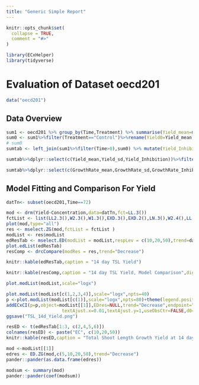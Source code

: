 ```yaml
---
title: "Generic Simple Report"
---
```


```r
knitr::opts_chunk$set(
  collapse = TRUE,
  comment = "#>"
)
```

```r
library(ECxHelper)
library(tidyverse)
```

# Evaluation of Dataset oecd201

```r
data("oecd201")
```

## Data Overview

```r
sum1 <- oecd201 %>% group_by(Time,Treatment) %>% summarise(Yield_mean=mean(Yield),Yield_sd=sd(Yield),GrowthRate_mean=mean(GrowthRate),GrowthRate_sd=sd(GrowthRate))
sum0 <- sum1%>%filter(Treatment=="Control")%>%rename(Yield0=Yield_mean,GrowthRate0=GrowthRate_mean)%>%dplyr::select(c(Time,Yield0,GrowthRate0))
# sum0
sumtab <- left_join(sum1%>%filter(Time>0),sum0) %>% mutate(Yield_Inhibition=(Yield0-Yield_mean)/Yield0*100,GrowthRate_Inhibition=(GrowthRate0-GrowthRate_mean)/GrowthRate0*100) %>% dplyr::select(c(Time,Treatment,Yield_mean,Yield_sd,Yield_Inhibition,GrowthRate_mean,GrowthRate_sd,GrowthRate_Inhibition))
```


```r
sumtab%>%dplyr::select(c(Yield_mean,Yield_sd,Yield_Inhibition))%>%filter(Time==72)%>%knitr::kable(.,digits = 2,caption="Yield Summary at Time 72h")%>%kableExtra::kable_classic()
```


```r
sumtab%>%dplyr::select(c(GrowthRate_mean,GrowthRate_sd,GrowthRate_Inhibition))%>%filter(Time==72)%>%knitr::kable(.,digits = 2,caption="Growth Rate Summary at Time 72h")%>%kableExtra::kable_classic()
```

## Model Fitting and Comparison For Yield

```r
datTn<- subset(oecd201,Time==72)

mod <- drm(Yield~Concentration,data=datTn,fct=LL.3())
fctList <- list(LL2.3(),W2.3(),W1.3(),EXD.3(),EXD.2(),LN.3(),W2.4(),LL.4(),LL2.4())
plot(mod,type="all")
res <- mselect.ZG(mod,fctList = fctList )
modList <- res$modList
edResTab <- mselect.ED(modList = modList,respLev = c(10,20,50),trend=datTn$Trend_Yield[1])
plot.edList(edResTab)
resComp <- drcCompare(modRes = res,trend="Decrease")
```

```r
knitr::kable(edResTab,caption = "14 day TSL Yield")
```

```r
knitr::kable(resComp,caption = "14 day TSL Yield, Model Comparison",digits = 3)
```

```r
plot.modList(modList,scale="logx")

```

```r
plot.modList(modList[c(1,2,3,4)],scale="logx",npts=40)
p <-plot.modList(modList[c(1)],scale="logx",npts=80)+theme(legend.position = "none")+ggtitle("14 day Total Shoot Length, \n3-parameter type II Weibull Model Fit")
addECxCI(p=p,object=modList[[1]],EDres=NULL,trend="Decrease",endpoint="EC", respLev=c(10,20,50),
                     textAjust.x=0.01,textAjust.y=1,useObsCtr=FALSE,d0=NULL,textsize = 4,lineheight = 1,xmin=0.012)+ylab("Total Shoot Length [cm]") + xlab("Concentration [µg a.s./L]")
ggsave("TSL_14d_Yield.png")
```

```r
resED <- t(edResTab[1:3, c(2,4,5,6)])
colnames(resED) <- paste("EC", c(10,20,50))
knitr::kable(resED,caption = "Total Shoot Length Growth Yield at 14 day",digits = 3)
```

```r

mod <-modList[[1]]
edres <- ED.ZG(mod,c(5,10,20,50),trend="Decrease")
pander::pander(as.data.frame(edres))

```


```r
modsum <- summary(mod)
pander::pander(coef(modsum))
```


